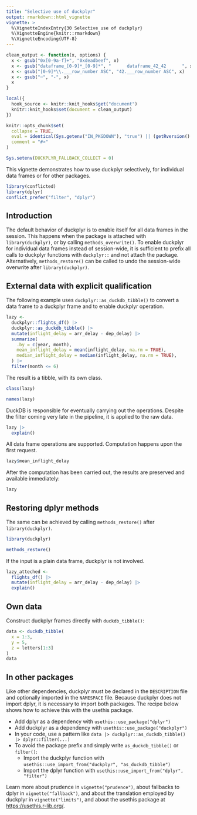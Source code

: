 ```yaml
---
title: "Selective use of duckplyr"
output: rmarkdown::html_vignette
vignette: >
  %\VignetteIndexEntry{30 Selective use of duckplyr}
  %\VignetteEngine{knitr::rmarkdown}
  %\VignetteEncoding{UTF-8}
---
```


```r
clean_output <- function(x, options) {
  x <- gsub("0x[0-9a-f]+", "0xdeadbeef", x)
  x <- gsub("dataframe_[0-9]*_[0-9]*", "      dataframe_42_42      ", x)
  x <- gsub("[0-9]*\\.___row_number ASC", "42.___row_number ASC", x)
  x <- gsub("─", "-", x)
  x
}

local({
  hook_source <- knitr::knit_hooks$get("document")
  knitr::knit_hooks$set(document = clean_output)
})

knitr::opts_chunk$set(
  collapse = TRUE,
  eval = identical(Sys.getenv("IN_PKGDOWN"), "true") || (getRversion() >= "4.1" && rlang::is_installed(c("conflicted", "nycflights13"))),
  comment = "#>"
)

Sys.setenv(DUCKPLYR_FALLBACK_COLLECT = 0)
```

This vignette demonstrates how to use duckplyr selectively, for individual data frames or for other packages.

```r
library(conflicted)
library(dplyr)
conflict_prefer("filter", "dplyr")
```

## Introduction

The default behavior of duckplyr is to enable itself for all data frames in the session.
This happens when the package is attached with `library(duckplyr)`, or by calling `methods_overwrite()`.
To enable duckplyr for individual data frames instead of session-wide, it is sufficient to prefix all calls to duckplyr functions with `duckplyr::` and not attach the package.
Alternatively, `methods_restore()` can be called to undo the session-wide overwrite after `library(duckplyr)`.

## External data with explicit qualification

The following example uses `duckplyr::as_duckdb_tibble()` to convert a data frame to a duckplyr frame and to enable duckplyr operation.

```r
lazy <-
  duckplyr::flights_df() |>
  duckplyr::as_duckdb_tibble() |>
  mutate(inflight_delay = arr_delay - dep_delay) |>
  summarize(
    .by = c(year, month),
    mean_inflight_delay = mean(inflight_delay, na.rm = TRUE),
    median_inflight_delay = median(inflight_delay, na.rm = TRUE),
  ) |>
  filter(month <= 6)
```

The result is a tibble, with its own class.

```r
class(lazy)

names(lazy)
```

DuckDB is responsible for eventually carrying out the operations.
Despite the filter coming very late in the pipeline, it is applied to the raw data.

```r
lazy |>
  explain()
```

All data frame operations are supported.
Computation happens upon the first request.

```r
lazy$mean_inflight_delay
```

After the computation has been carried out, the results are preserved and available immediately:

```r
lazy
```

## Restoring dplyr methods

The same can be achieved by calling `methods_restore()` after `library(duckplyr)`.

```r
library(duckplyr)

methods_restore()
```

If the input is a plain data frame, duckplyr is not involved.

```r
lazy_atteched <-
  flights_df() |>
  mutate(inflight_delay = arr_delay - dep_delay) |>
  explain()
```


## Own data

Construct duckplyr frames directly with `duckdb_tibble()`:

```r
data <- duckdb_tibble(
  x = 1:3,
  y = 5,
  z = letters[1:3]
)
data
```


## In other packages

Like other dependencies, duckplyr must be declared in the `DESCRIPTION` file and optionally imported in the `NAMESPACE` file.
Because duckplyr does not import dplyr, it is necessary to import both packages.
The recipe below shows how to achieve this with the usethis package.

- Add dplyr as a dependency with `usethis::use_package("dplyr")`
- Add duckplyr as a dependency with `usethis::use_package("duckplyr")`
- In your code, use a pattern like `data |> duckplyr::as_duckdb_tibble() |> dplyr::filter(...)`
- To avoid the package prefix and simply write `as_duckdb_tibble()` or `filter()`:
    - Import the duckplyr function with `usethis::use_import_from("duckplyr", "as_duckdb_tibble")`
    - Import the dplyr function with `usethis::use_import_from("dplyr", "filter")`

Learn more about prudence in `vignette("prudence")`, about fallbacks to dplyr in `vignette("fallback")`, and about the translation employed by duckplyr in `vignette("limits")`, and about the usethis package at <https://usethis.r-lib.org/>.
